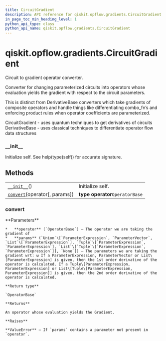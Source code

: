 ```yaml
---
title: CircuitGradient
description: API reference for qiskit.opflow.gradients.CircuitGradient
in_page_toc_min_heading_level: 1
python_api_type: class
python_api_name: qiskit.opflow.gradients.CircuitGradient
---
```


# qiskit.opflow\.gradients.CircuitGradient

<Class id="qiskit.opflow.gradients.CircuitGradient" isDedicatedPage={true} github="https://github.com/qiskit/qiskit/tree/stable/0.17/qiskit/opflow/gradients/circuit_gradients/circuit_gradient.py" signature="CircuitGradient" modifiers="class">
  Circuit to gradient operator converter.

  Converter for changing parameterized circuits into operators whose evaluation yields the gradient with respect to the circuit parameters.

  This is distinct from DerivativeBase converters which take gradients of composite operators and handle things like differentiating combo\_fn’s and enforcing product rules when operator coefficients are parameterized.

  CircuitGradient - uses quantum techniques to get derivatives of circuits DerivativeBase - uses classical techniques to differentiate operator flow data structures

  ### \_\_init\_\_

  <Function id="qiskit.opflow.gradients.CircuitGradient.__init__" signature="__init__()">
    Initialize self. See help(type(self)) for accurate signature.
  </Function>

  ## Methods

  |                                                                                                                                      |                                 |
  | ------------------------------------------------------------------------------------------------------------------------------------ | ------------------------------- |
  | [`__init__`](#qiskit.opflow.gradients.CircuitGradient.__init__ "qiskit.opflow.gradients.CircuitGradient.__init__")()                 | Initialize self.                |
  | [`convert`](#qiskit.opflow.gradients.CircuitGradient.convert "qiskit.opflow.gradients.CircuitGradient.convert")(operator\[, params]) | **type operator**`OperatorBase` |

  ### convert

  <Function id="qiskit.opflow.gradients.CircuitGradient.convert" signature="convert(operator, params=None)" modifiers="abstract">
    **Parameters**

    *   **operator** (`OperatorBase`) – The operator we are taking the gradient of
    *   **params** (`Union`\[`ParameterExpression`, `ParameterVector`, `List`\[`ParameterExpression`], `Tuple`\[`ParameterExpression`, `ParameterExpression`], `List`\[`Tuple`\[`ParameterExpression`, `ParameterExpression`]], `None`]) – The parameters we are taking the gradient wrt: ω If a ParameterExpression, ParameterVector or List\[ParameterExpression] is given, then the 1st order derivative of the operator is calculated. If a Tuple\[ParameterExpression, ParameterExpression] or List\[Tuple\[ParameterExpression, ParameterExpression]] is given, then the 2nd order derivative of the operator is calculated.

    **Return type**

    `OperatorBase`

    **Returns**

    An operator whose evaluation yields the Gradient.

    **Raises**

    **ValueError** – If `params` contains a parameter not present in `operator`.
  </Function>
</Class>

